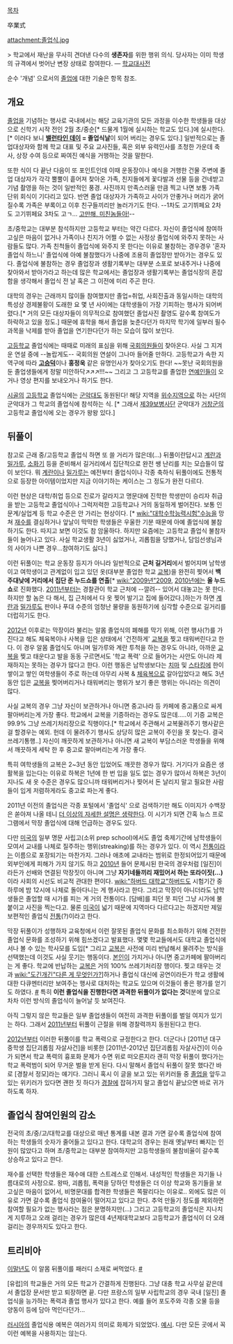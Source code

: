 [[목차]]

卒業式

attachment:졸업식.jpg

> 학교에서 재난을 무사히 견뎌낸 다수의 '''생존자'''를 위한 행위 의식. 당사자는 이미 학생의 규격에서 벗어난 변장 상태로 참여한다. — [[학교대사전]]

순수 '개념' 으로서의 [[졸업]]에 대한 기술은 항목 참조.
　

== 개요 ==
[[졸업]]을 기념하는 행사로 국내에서는 해당 교육기관의 모든 과정을 이수한 학생들을 대상으로 신학기 시작 전인 2월 초/중순[* 드물게 1월에 실시하는 학교도 있다.]에 실시한다.[* 이러다 보니 '''[[밸런타인 데이]] = 졸업식날'''이 되어 버리는 경우도 있다.] 일반적으로는 졸업대상자와 함께 학교 대표 및 주요 교사진들, 혹은 외부 유력인사를 초청한 가운데 축사, 상장 수여 등으로 짜여진 예식을 거행하는 것을 말한다.

또한 식이 다 끝난 다음이 또 포인트인데 이때 운동장이나 예식을 거행한 건물 주변에 졸업 대상자가 각각 뿔뿔이 흩어져 찾아온 가족, 친지들에게 꽃다발과 선물 등을 건네받고 기념 촬영을 하는 것이 일반적인 풍경. 사진까지 만족스러울 만큼 찍고 나면 보통 가족 단위 회식이 기다리고 있다. 반면 졸업 대상자가 가족하고 사이가 안좋거나 머리가 굵어질수록 가족은 부록이고 이후 친구들끼리만 놀러가기도 한다. --1차도 고기뷔페요 2차도 고기뷔페요 3차도 고ㄱ... [[고만해, 미친놈들아!]]--

초/중학교는 대부분 참석하지만 고등학교 부터는 약간 다르다. 자신이 졸업식에 참여하고싶은 마음이 없거나 가족이나 친지가 어쩔 수 없는 사정상 졸업식에 와주지 못하는 사람들도 많다. 가족 친척들이 졸업식에 와주지 못 한다는 이유로 불참하는 경우경우 '혼자 졸업식 하느니' 졸업식에 아예 불참했다가 나중에 조용히 졸업장만 받아가는 경우도 있다. 졸업식에 불참하는 경우 졸업장과 생활기록부는 대부분 소포로 보내주거나 나중에 찾아와서 받아가라고 하는데 많은 학교에서는 졸업장과 생활기록부는 졸업식장의 혼잡함을 생각해서 졸업식 전 날 혹은 그 이전에 미리 주곤 한다.

대학의 경우는 근래까지 많이들 참여했지만 졸업=취업, 사회진출과 동일시하는 대학의 특성상 경제불황이 도래한 요 몇 년 사이에는 대학생들이 가장 기피하는 행사가 되어버렸다.[* 거의 모든 대상자들이 의무적으로 참여했던 졸업사진 촬영도 갈수록 참여도가 하락하고 있을 정도.] 때문에 휴학을 해서 졸업을 늦춘다던가 마지막 학기에 일부러 필수과목을 낙제를 받아 졸업을 연기한다던가 하는 모습이 많이 보인다.

[[고등학교]] 졸업식에는 때때로 미래의 표심을 위해 [[국회의원]]들이 찾아온다. 사실 그 지겨운 연설 중에 --놀랍게도-- 국회의원 연설이 그나마 들어줄 만하다. 고등학교가 속한 지역구에 따라 '''[[고승덕]]'''이나 '''홍정욱''' 같은 유명인사가 찾아오기도 한다! ~~못난 국회의원을 둔 졸업생들에게 정말 미안하닥↗↗↗!!!~~ 그리고 그 고등학교를 졸업한 [[연예인]]들이 오거나 영상 편지를 보내오거나 하기도 한다.

[[시골]]의 [[고등학교]] 졸업식에는 [[군악대]]도 동원된다! 해당 지역을 [[위수지역]]으로 하는 사단의 군악대가 그 학교의 졸업식에 참석하는 식. [* 그래서 [[제39보병사단]] 군악대가 [[거창군]]의 고등학교 졸업식에 오는 경우가 왕왕 있다.]
== 뒤풀이 ==

참고로 근래 중/고등학교 졸업식 하면 또 쓸 거리가 많은데(...) 뒤풀이란답시고 [[계란]]과 [[밀가루]], [[소화기]] 등을 준비해서 길거리에서 집단적으로 완전 쌩 난리를 치는 모습들이 많이 보인다. 뭐 [[계란]]이나 [[밀가루]]는 예전부터 졸업식이나 각종 축하식 뒤풀이에도 전통적으로 등장한 아이템이었지만 지금 이야기하는 케이스는 그 정도가 완전 다르다.

이런 현상은 대학/취업 등으로 진로가 갈라지고 명문대에 진학한 학생만이 승리자 취급을 받는 고등학교 졸업식이나 그럭저럭한 고등학교나 거의 동일하게 벌어진다. 보통 인문계/실업계 등 학교 수준은 안 가리는 현상이다. [* [[wiki:"대학수학능력시험"수능]]을 망쳐 [[재수]]를 결심하거나 앞날이 막막한 학생들은 우울한 기분 때문에 아예 졸업식에 불참하기도 한다. 따지고 보면 이것도 참 암울하다. 하지만 요즘에는 고등학교 졸업식 불참자들이 늘어나고 있다. 사실 학교생활 3년이 싫었거나, 괴롭힘을 당했거나, 담임선생님과의 사이가 나쁜 경우...참여하기도 싫다.] 

이런 뒤풀이는 학교 운동장 등지가 아니라 일반적으로 '''근처 길거리'''에서 벌어지며 남학생이고 여학생이고 관계없이 입고 있던 옷(대부분 졸업한 학교 [[교복]])을 완전히 찢어서 '''백주대낮에 거리에서 집단 준 누드쇼를 연출'''[* [[wiki:"2009년"2009]], [[2010년]]에는 '''올 누드쇼'''로 진화했다. [[2011년]]부터는  경찰관이 학교 근처에 --깔려-- 있어서 대놓고는 못 한다. 하지만 할 놈은 다 해서, 집 근처에서 다 옷 찢어 발기고 집에 들어갔다.]하는가 하면 [[계란]]과 [[밀가루]]도 판이나 푸대 수준의 엄청난 물량을 동원하기에 심각할 수준으로 길거리를 더럽히기도 한다.

[[2012년]] 이후로는 막장이라 불리는 알몸 졸업식의 폐해를 막기 위해, 이런 행사(?)를 가진다고 해도 체육복이나 사복을 입은 상태에서 '건전하게' [[교복]]을 찢고 태워버린다고 한다. 이 경우 알몸 졸업식도 아니며 밀가루와 계란 투척을 하는 경우도 아니라, 아까운 [[교복]]을 찢고 태운다고 발을 동동 구르면서도 '학교 폭력' 으로 들어가는 사안도 아니라 제재하지는 못하는 경우가 많다고 한다. 이런 행동은 남학생보다는 [[치마]] 및 [[스타킹]]에 한이 쌓이고 쌓인 여학생들이 주로 하는데 아무리 사복 & [[체육복]]으로 갈아입었다고 해도 3년 동안 입은 [[교복]]을 찢어버리거나 태워버리는 행위가 보기 좋은 행위는 아니라는 의견이 많다.

사실 교복의 경우 그냥 자신이 보관하거나 아니면 중고나라 등 카페에 중고품으로 싸게 팔아버리는게 가장 좋다. 학교에서 교복을 기증하라는 경우도 많은데.....이 기증 교복은 99.9% 그냥 쓰레기처리장으로 직행이다.[* 학교에서 주관해서 교복물려주기 행사같은걸 할경우는 예외. 헌데 이 물려주기 행사도 상당히 많은 교복이 주인을 못 찾는다. 결국 쓰레기통행..] 자신이 깨끗하게 보관하거나 아니면 새 교복이 부담스러운 학생들을 위해서 깨끗하게 세탁 한 후 중고로 팔아버리는게 가장 좋다. 

특히 여학생들의 교복은 2~3년 동안 입었어도 깨끗한 경우가 많다. 거기다가 요즘은 생활복을 입는다는 이유로 하복은 1년에 한 번 입을 일도 없는 경우가 많아서 하복은 3년이 지나도 새 옷 수준은 경우도 많으니까 태워버리거나 찢어서 돈 날리지 말고 필요한 사람들이 입게 저렴하게라도 중고로 파는게 좋다.

2011년 이전의 졸업식은 각종 포털에서 '졸업식' 으로 검색하기만 해도 이미지가 수백장은 쏟아져 나올 테니 [[더 이상의 자세한 설명은 생략한다]]. 이 시기가 되면 간혹 뉴스 프로그램에서 막장 졸업식에 대해 언급하는 경우도 있다.

다만 [[미국]]의 일부 명문 사립고(소위 prep school)에서도 졸업 축제기간에 남학생들이 모여서 교내를 나체로 질주하는 행위(streaking)를 하는 경우가 있다. 이 역시 [[전통]]이라는 이름으로 포장되기는 마찬가지. 그러나 애초에 교내라는 범위로 한정되어있기 때문에 외부인에게 피해가 가지 않기도 하고 [[2010년]] 들어 문제시된 한국의 경우처럼 [일진]이라든가 선배와 연결된 막장짓이 아니며 그냥 '''자기네들끼리 재밌어서 하는 또라이짓(...)'''이라 사회의 시선도 비교적 관대한 편이다.  [[wiki:"하버드 대학교"하버드]]도 시험기간 중 하루에 밤 12시에 나체로 돌아다니는 게 행사라고 한다. 그리고 막장이 아니더라도 남학생들은 졸업할 때 시가를 피는 게 거의 전통이다. [담배]를 피던 못 피던 그냥 시가에 불 붙이고 사진을 찍는다고. 물론 [[미국]]이 넓기 때문에 지역마다 다르다고는 하겠지만 제일 보편적인 졸업식 [[전통]](?)이라고 한다.

막장 뒤풀이가 성행하자 교육청에서 이런 잘못된 졸업식 문화를 최소화하기 위해 건전한 졸업식 문화를 조성하기 위해 힘쓰겠다고 발표했다. 몇몇 학교들에서도 대학교 졸업식에서나 볼 수 있는 학사모를 도입[* 그리고 [[교복]]은 사전에 미리 반납해서 물려주는 방식을 선택했는데 이것도 사실 웃기는 행동이다. [[본인]]이 가지거나 아니면 중고카페에 팔아버리는 게 좋다. 학교에 반납하는 [[교복]]은 거의 100% 쓰레기처리장 행이다. 찢고 태우는 것과 [[wiki:"도긴개긴"다른 게 무엇인가?]]]하거나 졸업식 대신에 공연이라든가 학교 생활에 대한 다큐멘터리만 보여주는 행사로 대처하는 학교도 있으며 이것들이 좋은 평가를 얻기도 하였다. [http://imnews.imbc.com/replay/nwtoday/article/2564298_5782.html #] 특히 '''이런 졸업식을 진행한다면 과격한 뒤풀이가 없다는 것'''덕분에 앞으로 차차 이런 방식의 졸업식이 늘어날 듯 보여진다.

아직 그렇지 않은 학교들은 일부 졸업생들이 여전히 과격한 뒤풀이를 벌일 여지가 있기는 하다. 그래서 [[2011년]]부터 뒤풀이 근절을 위해 경찰력까지 동원된다고 한다.

[[2012년]]부터 이러한 뒤풀이를 학교 폭력으로 규정한다고 한다. 더군다나 [2011년 대구 중학생 집단괴롭힘 자살사건]을 비롯한 [2011년-2012년 집단괴롭힘 자살사건]이 이슈가 되면서 학교 폭력의 흉포화 문제가 수면 위로 떠오른지라 괜히 막장 뒤풀이 했다가는 학교 폭력범이 되어 무거운 벌을 받게 된다. 다시 말해서 졸업식 뒤풀이 잘못 했다간 바로 [경찰서 정모]라는 얘기다. 그러니 혹시 이 글을 보고 있는 위키러들 중 [[졸업]]을 앞두고 있는 위키러가 있다면 괜한 짓 하다가 [[경찰]]에 잡혀가지 말고 졸업식 끝났으면 바로 귀가하도록 하자.

== 졸업식 참여인원의 감소 ==
전국의 초/중/고/대학교를 대상으로 매년 통계를 내본 결과 가면 갈수록 졸업식에 참여하는 학생들의 숫자가 줄어들고 있다고 한다. 대학교의 경우는 원래 옛날부터 빠지는 인원이 많았다고 하며 초/중학교는 대부분 참여하지만 고등학생들의 불참비율이 갈수록 상승하고 있다고 한다.

재수를 선택한 학생들은 재수애 대한 스트레스로 인해서. 내성적인 학생들은 자기들 나름대로의 사정으로. 왕따, 괴롭힘, 폭력을 당하던 학생들은 더 이상 학교와 동기들을 보고싶은 마음이 없어서, 비명문대를 합격한 학생들은 쪽팔리다는 이유로.. 외에도 많은 이유로 가면 갈수록 졸업식 참여율이 떨어지고 있다고 한다. 추억 만들기 정도를 제외하면 참여할 필요가 없는 행사라는 점은 분명하지만(...) 그리고 고등학교의 졸업식은 지나치게 지루하고 오래 걸리는 경우가 많은데 4년제대학교보다 고등학교가 졸업식이 더 오래 걸리는 경우까지도 있다고 한다.
== 트리비아 ==

[[이말년]]도 이 알몸 뒤풀이를 패러디 소재로 써먹었다. [http://comic.naver.com/webtoon/detail.nhn?titleId=103759&no=19&weekday=wed #]

[유럽]의 학교들은 거의 모든 학교가 간결하게 진행된다. 그냥 대충 학교 사무실 같은데서 졸업장 문서만 받고 퇴장하면 끝. 다만 프랑스의 일부 사립학교의 경우 국내 [일진] 졸업식을 능가하는 폭력과 졸업 행사가 있다고 한다. 예를 들어 포도주와 각종 오물 등을 양동이 등에 담아 먹인다던가...

[[러시아]]의 졸업식용 예복은 여러가지 의미로 화제가 되었었다. [http://adoru0083.egloos.com/3461173 예시]. 다만 모든 곳에서 꼭 이런 예복을 사용하지는 않는다.
